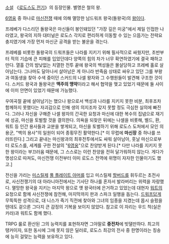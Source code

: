[[소설]] 《[[로도스도 전기]]》의 등장인물. 별명은 철의 왕.

[[6영웅]] 중 하나로 [[마신전쟁]] 때에 의해 멸망한 남드워프 왕국(돌왕국)의 [[왕]]이다. 

프레베가 다스리던 돌왕국은 마신들이 봉인돼있던 "가장 깊은 미궁"에서 제일 인접한 나라였고, 왕국의 지하 대터널은 로도스 각지로 편리하게 이동할 수 있는 으뜸가는 전략요충지였기에 가장 먼저 마신군 공격을 받는 불운을 겪는다. 

프레베를 비롯한 돌왕국의 드워프들은 나라를 지키기 위해 필사적으로 싸웠지만, 초반부터 적의 기습에 큰 피해를 입었던데다 양쪽의 힘의 차가 너무 확연하였기에 결국 패하고 만다. 열흘 간의 밤낮없는 치열한 전투 끝에 왕국의 백성들은 몰살당하고 프레베 홀로 살아남는다. 그나마도 달아나서 살아남은 게 아니라 반죽음 상태로 싸우고 있던 그를 부왕과 여동생을 찾아 수색 중이던 스커드의 나셀 왕자와 그 수행원들이 발견해 구조한 것이다. 스커드 왕국과 돌왕국은 '''맥주의 맹약'''이라고 해서 협약을 맺고 있었기 때문에 둘 사이에 이미 안면이 있었기 때문에 가능했다.

우여곡절 끝에 살아남기는 했으나 왕으로서 백성과 나라를 지키지 못한 비분, 최후조차 함께하지 못했다는 자괴감으로 인해 생의 의지조차 갖지 못할 정도 극심한 실의에 빠진다. 그러나 자신을 구해준 나셀 왕자의 간곡한 요청과 마신에 대한 복수의 집념으로 재기에 성공, 마신을 토벌할 것을 결의한다. 의욕을 되찾은 뒤에는 나셀을 비롯해, 벨드, 환, 워트 등 인간 용사들과 교분을 쌓게되고, 마신을 토벌하기 위해 로도스 도처에서 모인 의용군, "백의 용사"의 일원이 되어 종횡무진 활약한다.[* 이 무렵에 '''마신장''' 중 하나를 쓰러뜨린다.] 그리고 끝내는 마신왕과의 최후전투에서도 싸워 살아남아, 훗날 마신으로부터 로도스를, 세계를 구한 전설의 "[[6영웅]]"으로 찬양받게 된다.[* 다만 나라를 지키지 못한 왕이라는 부끄러움 때문에, 그 스스로는 이런 찬양을 전혀 달가워하지 않는다. 게다가 명성으로 따져도, 마신전쟁 이전부터 이미 로도스 전역에 위명이 자자한 인물이기도 했고.]

전신을 가리는 [[미스릴]]제 [[풀 플레이트 아머]]를 입고 미스릴제 [[할버드]]를 휘두르는 초전사로, 사신전쟁기의 대 아라니아전에서는 기사단 하나를 혼자서 발라버리는 위력을 자랑했다. 멸망한 왕국을 지키는 마지막 왕으로 옛 왕국터에 은거하고 있었는데 대현자 [[워트]]의 요청으로 함께 사신전쟁에 참전해, 마지막까지 판과 스파크 일행을 돕는다. [[드워프]]답게 무뚝뚝한 성격으로, 대 니스가 죽기 직전에 찾아와 그녀의 임종을 지켰는데 몹시 슬펐을 텐데도 겉으론 그다지 큰 감정의 기복을 보이지 않았다. 참고로 이 자리는 우드 척(실은 카라)과 워트도 함께 했다.

TRPG 룰로 환산된 그의 능력치를 표현하자면 그야말로 '''중전차'''에 빗댈만하다. 최고의 탱커이자, 또한 동시에 그에 못지 않은 딜러로, 로도스 최강의 전사 중 한명이라는 칭송에 능히 걸맞는 능력을 보유하고 있다.
